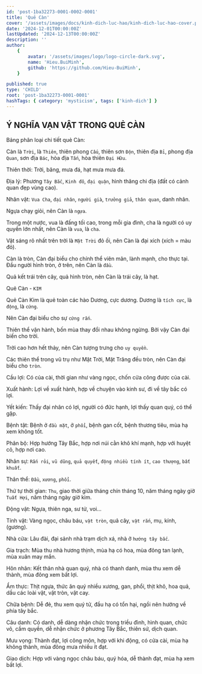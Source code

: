 ```yaml
---
id: 'post-1ba32273-0001-0002-0001'
title: 'Quẻ Càn'
cover: '/assets/images/docs/kinh-dich-luc-hao/kinh-dich-luc-hao-cover.png'
date: '2024-12-01T00:00:00Z'
lastUpdated: '2024-12-13T00:00:00Z'
description: ''
author:
    {
        avatar: '/assets/images/logo/logo-circle-dark.svg',
        name: 'Hieu.BuiMinh',
        github: 'https://github.com/Hieu-BuiMinh',
    }

published: true
type: 'CHILD'
root: 'post-1ba32273-0001-0001'
hashTags: { category: 'mysticism', tags: ['kinh-dich'] }
---
```


## Ý NGHĨA VẠN VẬT TRONG QUẺ CÀN

Bảng phân loại chi tiết quẻ Càn:

Càn là `Trời`, là `Thiên`, thiên phong `Cấu`, thiên sơn `Độn`, thiên địa `Bỉ`, phong địa `Quan`, sơn địa `Bác`, hòa địa `Tấn`, hòa thiên `Đại Hữu`.

Thiên thời: Trời, băng, mưa đá, hạt mưa mưa đá.

Địa lý: Phương `Tây Bắc`, `Kinh đô`, `đại quận`, hình thăng chi địa (đất có cảnh quan đẹp vùng cao).

Nhân vật: `Vua Cha`, `đại nhân`, `người già`, `trưởng giả`, `thân quan`, danh nhân.

Ngựa chạy giỏi, nên Càn là `ngựa`.

Trong một nước, vua là đấng tối cao, trong mỗi gia đình, cha là người có uy quyền lớn nhất, nên Càn là `vua`, là `cha`.

Vật sáng rõ nhất trên trời là `Mặt Trời` đỏ ối, nên Càn là đại xích (xích = màu đỏ).

Càn là tròn, Càn đại biểu cho chính thể viên mãn, lành mạnh, cho thực tại. Đầu người hình tròn, ở trên, nên Càn là `đầu`.

Quả kết trái trên cây, quả hình tròn, nên Càn là trái cây, là hạt.

Quẻ Càn - `KIM`

Quẻ Càn Kim là quẻ toàn các hào Dương, cực dương. Dương là `tích cực`, là `động`, là `cứng`.

Nên Càn đại biểu cho sự `cứng rắn`.

Thiên thể vận hành, bốn mùa thay đổi nhau không ngừng. Bởi vậy Càn đại biến cho trời.

Trời cao hơn hết thảy, nên Càn tượng trưng cho `uy quyền`.

Các thiên thể trong vũ trụ như Mặt Trời, Mặt Trăng đều tròn, nên Càn đại biểu cho `tròn`.

Cầu lợi: Có của cài, thời gian như vàng ngọc, chốn cửa công được của cài.

Xuất hành: Lợi về xuất hành, hợp về chuyện vào kinh sư, đi về tây bắc có lợi.

Yết kiến: Thấy đại nhân có lợi, người có đức hạnh, lợi thấy quan quý, có thể gặp.

Bệnh tật: Bệnh ở `đầu mặt`, ở `phổi`, bệnh gan cốt, bệnh thương tiêu, mùa hạ xem không tốt.

Phân bộ: Hợp hướng Tây Bắc, hợp nơi núi cằn khô khí mạnh, hợp với huyệt cỏ, hợp nơi cao.

Nhân sự: `Rắn rỏi`, `vũ dũng`, `quả quyết`, `động nhiều tính ít`, `cao thượng`, `bất khuất`.

Thân thể: `Đầu`, `xương`, `phổi`.

Thứ tự thời gian: `Thu`, giao thời giữa tháng chín tháng 10, năm tháng ngày giờ `Tuất Hợi`, năm tháng ngày giờ kim.

Động vật: Ngựa, thiên nga, sư tử, voi...

Tính vật: Vàng ngọc, châu báu, `vật tròn`, quả cây, `vật rắn`, mụ, kính, (gương).

Nhà cửa: Lâu đài, đại sảnh nhà trạm dịch xá, nhà ở `hướng tây bắc`.

Gia trạch: Mùa thu nhà hương thịnh, mùa hạ có hoa, mùa đông tan lạnh, mùa xuân may mắn.

Hôn nhân: Kết thân nhà quan quý, nhà có thanh danh, mùa thu xem dễ thành, mùa đông xem bất lợi.

Ẩm thực: Thịt ngựa, thức ăn quý nhiều xương, gan, phổi, thịt khô, hoa quả, dầu các loài vật, vật tròn, vật cay.

Chữa bệnh: Dễ đẻ, thu xem quý tử, đầu hạ có tổn hại, ngồi nên hướng về phía tây bắc.

Câu danh: Có danh, dễ dàng nhận chức trong triều đình, hình quan, chức võ, cầm quyền, dễ nhận chức ở phương Tây Bắc, thiên sứ, dịch quan.

Mưu vọng: Thành đạt, lợi công môn, hợp với khi động, có cửa cài, mùa hạ không thành, mùa đông mưa nhiều ít đạt.

Giao dịch: Hợp với vàng ngọc châu báu, quý hóa, dễ thành đạt, mùa hạ xem bất lợi.
